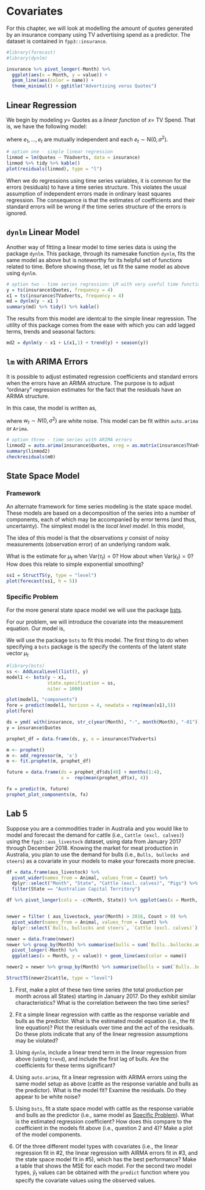 # Covariates

For this chapter, we will look at modelling the amount of quotes generated by an insurance company using TV advertising spend as a predictor. The dataset is contained in `fpp3::insurance`.

```r
#library(forecast)
#library(dynlm)

insurance %>% pivot_longer(-Month) %>% 
  ggplot(aes(x = Month, y = value)) + 
  geom_line(aes(color = name)) + 
  theme_minimal() + ggtitle("Advertising verus Quotes")
```

## Linear Regression

We begin by modeling $y=$ Quotes as a *linear function* of $x=$ TV Spend. That is, we have the following model:

\begin{align}
y_t = \beta_0 + \beta_1 x_t + e_t,
\end{align}

where $e_1, \ldots, e_t$ are mutually independent and each $e_t \sim \text{N}(0,\sigma^2)$.

```r
# option one - simple linear regression
linmod = lm(Quotes ~ TVadverts, data = insurance)
linmod %>% tidy %>% kable()
plot(residuals(linmod), type = "l")
```

When we do regressions using time series variables, it is common for the errors (residuals) to have a time series structure. This violates the usual assumption of independent errors made in ordinary least squares regression. The consequence is that the estimates of coefficients and their standard errors will be wrong if the time series structure of the errors is ignored.

## `dynlm` Linear Model

Another way of fitting a linear model to time series data is using the package `dynlm`. This package, through its namesake function `dynlm`, fits the same model as above but is noteworthy for its helpful set of functions related to time. Before showing those, let us fit the same model as above using `dynlm`.

```r
# option two - time series regression: LM with very useful time functions
y = ts(insurance$Quotes, frequency = 4)
x1 = ts(insurance$TVadverts, frequency = 4)
md = dynlm(y ~ x1 )
summary(md) %>% tidy() %>% kable()
```

The results from this model are identcal to the simple linear regression. The utility of this package comes from the ease with which you can add lagged terms, trends and seasonal factors:

```r
md2 = dynlm(y ~ x1 + L(x1,1) + trend(y) + season(y))
```

## `lm` with ARIMA Errors

It is possible to adjust estimated regression coefficients and standard errors when the errors have an ARIMA structure. The purpose is to adjust "ordinary" regression estimates for the fact that the residuals have an ARIMA structure.

In this case, the model is written as,

\begin{align}
y_t &= \beta_0 + \beta_1 x_t + \eta_t \\
\eta_t &= \phi_1 \eta_{t-1} + \dots + \phi_p \eta_{t-p} + w_t + \theta_1 w_{t-1} + \dots + \theta_q w_{t-q},
\end{align}

where $w_t \sim N(0, \sigma^2)$ are white noise. This model can be fit within `auto.arima` or `Arima`.

```r
# option three - time series with ARIMA errors
linmod2 = auto.arima(insurance$Quotes, xreg = as.matrix(insurance$TVadverts))
summary(linmod2)
checkresiduals(m0)
```

## State Space Model

### Framework

An alternate framework for time series modeling is the state space model. These models are based on a decomposition of the series into a number of components, each of which may be accompanied by error terms (and thus, uncertainty). The simplest model is the *local level model*. In this model,

\begin{align}
y_t &= \mu_t + \epsilon_t \\
\mu_t &= \mu_{t-1} + \tau_t.
\end{align}

The idea of this model is that the observations $y$ consist of noisy measurements (observation error) of an underlying random walk. 

What is the estimate for $\mu_t$ when $\text{Var}(\tau_t) = 0$? How about when $\text{Var}(\epsilon_t) = 0$? How does this relate to simple exponential smoothing?

```r
ss1 = StructTS(y, type = "level")
plot(forecast(ss1, h = 5))
```

### Specific Problem

For the more general state space model we will use the package [bsts](https://drive.google.com/file/d/14US56VzanuLt03XBkoAGzLy0gDEreZUc/view).

For our problem, we will introduce the covariate into the measurement equation. Our model is,

\begin{align}
y_t &= \mu_t + \beta x_t + \epsilon_t \\
\mu_t &= \mu_{t-1} + \eta_t.
\end{align}

We will use the package `bsts` to fit this model. The first thing to do when specifying a `bsts` package is the specify the contents of the latent state vector $\mu_t$

```r
#library(bsts)
ss <- AddLocalLevel(list(), y)
model1 <- bsts(y ~ x1,
               state.specification = ss,
               niter = 1000)

plot(model1, "components")
fore = predict(model1, horizon = 4, newdata = rep(mean(x1),5))
plot(fore)
```


```r

ds = ymd( with(insurance, str_c(year(Month), "-", month(Month), "-01")) )
y = insurance$Quotes

prophet_df = data.frame(ds, y, x = insurance$TVadverts)

m <- prophet()
m <- add_regressor(m, 'x')
m <- fit.prophet(m, prophet_df)

future = data.frame(ds = prophet_df$ds[40] + months(1:4), 
                    x =  rep(mean(prophet_df$x), 4))

fx = predict(m, future)
prophet_plot_components(m, fx)


```

## Lab 5

Suppose you are a commodities trader in Australia and you would like to model and forecast the demand for cattle (i.e., `Cattle (excl. calves)`) using the `fpp3::aus_livestock` dataset, using data from January 2017 through December 2018. Knowing the market for meat production in Australia, you plan to use the demand for bulls (i.e., `Bulls, bullocks and steers`) as a covariate in your models to make your forecasts more precise. 

```r
df = data.frame(aus_livestock) %>% 
  pivot_wider(names_from = Animal, values_from = Count) %>% 
  dplyr::select("Month", "State", "Cattle (excl. calves)", "Pigs") %>% 
  filter(State == "Australian Capital Territory")

df %>% pivot_longer(cols = -c(Month, State)) %>% ggplot(aes(x = Month, y = value)) + geom_line()


newer = filter ( aus_livestock, year(Month) > 2016, Count > 0) %>% 
  pivot_wider(names_from = Animal, values_from = Count) %>% 
  dplyr::select(`Bulls, bullocks and steers`, `Cattle (excl. calves)`)

newer = data.frame(newer)
newer %>% group_by(Month) %>% summarise(bulls = sum(`Bulls..bullocks.and.steers`), cattle = sum(`Cattle..excl..calves.`)) %>% 
  pivot_longer(-Month) %>% 
  ggplot(aes(x = Month, y = value)) + geom_line(aes(color = name))

newer2 = newer %>% group_by(Month) %>% summarise(bulls = sum(`Bulls..bullocks.and.steers`), cattle = sum(`Cattle..excl..calves.`))

StructTS(newer2$cattle, type = "level")

```


1. First, make a plot of these two time series (the total production per month across all States) starting in January 2017. Do they exhibit similar characteristics? What is the correlation between the two time series?

2. Fit a simple linear regression with cattle as the response variable and bulls as the predictor. What is the estimated model equation (i.e., the fit line equation)? Plot the residuals over time and the acf of the residuals. Do these plots indicate that any of the linear regression assumptions may be violated?

3. Using `dynlm`, include a linear trend term in the linear regression from above (using `trend`), and include the first lag of bulls. Are the coefficients for these terms significant? 

4. Using `auto.arima`, fit a linear regression with ARIMA errors using the same model setup as above (cattle as the response variable and bulls as the predictor). What is the model fit? Examine the residuals. Do they appear to be white noise?

5. Using `bsts`, fit a state space model with cattle as the response variable and bulls as the predictor (i.e., same model as [Specific Problem]). What is the estimated regression coefficient? How does this compare to the coefficient in the models fit above (i.e., question 2 and 4)? Make a plot of the model components.

6. Of the three different model types with covariates (i.e., the linear regression fit in #2, the linear regression with AIRMA errors fit in #3, and the state space model fit in #5), which has the best performance? Make a table that shows the MSE for each model. For the second two model types, $\hat{y}_t$ values can be obtained with the `predict` function where you specify the covariate values using the observed values.



